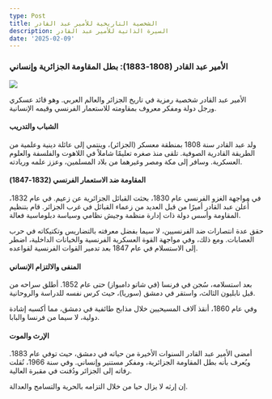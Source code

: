 ```yaml
---
type: Post
title: الشخصية التاريخية للأمير عبد القادر
description: السيرة الذاتية للأمير عبد القادر
date: '2025-02-09'
---
```

### **الأمير عبد القادر (1808-1883): بطل المقاومة الجزائرية وإنساني**



![](/images/1000007761.jpg)

الأمير عبد القادر شخصية رمزية في تاريخ الجزائر والعالم العربي. وهو قائد عسكري ورجل دولة ومفكر معروف بمقاومته للاستعمار الفرنسي وقيمه الإنسانية.

#### **الشباب والتدريب**

ولد عبد القادر سنة 1808 بمنطقة معسكر (الجزائر)، وينتمي إلى عائلة دينية وعلمية من الطريقة القادرية الصوفية. تلقى منذ صغره تعليمًا شاملاً في اللاهوت والفلسفة والعلوم العسكرية. وسافر إلى مكة ومصر وغيرهما من بلاد المسلمين، وعزز علمه وريادته.

#### **المقاومة ضد الاستعمار الفرنسي (1832-1847)**

في مواجهة الغزو الفرنسي عام 1830، بحثت القبائل الجزائرية عن زعيم. في عام 1832، أُعلن عبد القادر أميرًا من قبل العديد من زعماء القبائل في غرب الجزائر. قام بتنظيم المقاومة وأسس دولة ذات إدارة منظمة وجيش نظامي وسياسة دبلوماسية فعالة.

حقق عدة انتصارات ضد الفرنسيين، لا سيما بفضل معرفته بالتضاريس وتكتيكاته في حرب العصابات. ومع ذلك، وفي مواجهة القوة العسكرية الفرنسية والخيانات الداخلية، اضطر إلى الاستسلام في عام 1847 بعد تدمير القوات الفرنسية لقواعده.

#### **المنفى والالتزام الإنساني**

بعد استسلامه، سُجن في فرنسا (في شاتو دامبواز) حتى عام 1852. أطلق سراحه من قبل نابليون الثالث، واستقر في دمشق (سوريا)، حيث كرس نفسه للدراسة والروحانية.

وفي عام 1860، أنقذ آلاف المسيحيين خلال مذابح طائفية في دمشق، مما أكسبه إشادة دولية، لا سيما من فرنسا والبابا.

#### **الإرث والموت**

أمضى الأمير عبد القادر السنوات الأخيرة من حياته في دمشق، حيث توفي عام 1883. ويُعرف بأنه بطل المقاومة الجزائرية، ومفكر مستنير وإنساني. وفي سنة 1966، نُقلت رفاته إلى الجزائر ودُفنت في مقبرة العالية.

إن إرثه لا يزال حيا من خلال التزامه بالحرية والتسامح والعدالة.
